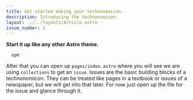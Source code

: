 ```yaml
---
title: Get started making your technonomicon.
description: Introducing the technonomicon.
layout: ../../layouts/Article.astro
issue_number: 1
---
```


**Start it up like any other Astro theme.**

```
  npm
```

After that you can open up `pages/index.astro` where you will see we are using `collections` to get an `issue`. Issues are the basic building blocks of a technonomicon. They can be treated like pages in a textbook or issues of a newspaper, but we will get into that later. For now just open up the file for the issue and glance through it.
